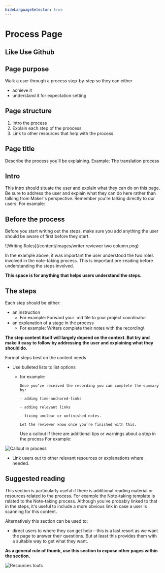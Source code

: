 ```yaml
---
hideLanguageSelector: true
---
```


# Process Page

## Like Use Github

## Page purpose

Walk a user through a process step-by-step so they can either

- achieve it
- understand it for expectation setting

## Page structure

1. Intro the process
2. Explain each step of the proocess
3. Link to other resources that help with the process

## **Page title**

Describe the process you'll be explaining. Example: The translation process

## **Intro**

This intro should situate the user and explain what they can do on this page. Be sure to address the user and explain what they can do here rather than talking from Maker's perspective. Remember you're talking directly to our users. For example:

## Before the process

Before you start writing out the steps, make sure you add anything the user should be aware of first before they start.

![Writing Roles](/content/images/writer reviewer two column.png)

In the example above, it was important the user understood the two roles involved in the note-taking process. This is important pre-reading before understanding the steps involved.

**This space is for anything that helps users understand the steps.**

## The steps

Each step should be either:

- an instruction
  - For example: Forward your .md file to your project coordinator
- an explanation of a stage in the process
  - For example: Writers complete their notes with the recording\

**The step content itself will largely depend on the context. But try and make it easy to follow by addressing the user and explaining what they should do.**

Format steps best on the content needs

- Use bulleted lists to list options

  - for example:

        Once you’ve received the recording you can complete the summary by:

        - adding time-anchored-links

        - adding relevant links

        - fixing unclear or unfinished notes.

        Let the reviewer know once you’re finished with this.

    Use a callout if there are additional tips or warnings about a step in the process
    For example:

![Callout in process](/content/images/process-callout.png)

- Link users out to other relevant resources or explanations where needed.

## Suggested reading

This section is particularly useful if there is additional reading material or resources related to the process. For example the Note-taking template is related to the Note-taking process. Although you've probably linked to that in the steps, it's useful to include a more obvious link in case a user is scanning for this content.

Alternatively this section can be used to:

- direct users to where they can get help – this is a last resort as we want the page to answer their questions. But at least this provides them with a suitable way to get what they want.

**As a general rule of thumb, use this section to expose other pages within the section.**

![Resources touts](/content/images/resources-touts-process.png)
